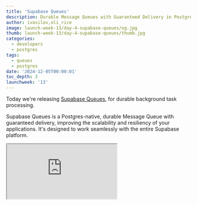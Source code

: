 ```yaml
---
title: 'Supabase Queues'
description: Durable Message Queues with Guaranteed Delivery in Postgres
author: ivasilov,oli_rice
image: launch-week-13/day-4-supabase-queues/og.jpg
thumb: launch-week-13/day-4-supabase-queues/thumb.jpg
categories:
  - developers
  - postgres
tags:
  - queues
  - postgres
date: '2024-12-05T00:00:01'
toc_depth: 3
launchweek: '13'
---
```


Today we're releasing [Supabase Queues](/modules/queues), for durable background task processing.

Supabase Queues is a Postgres-native, durable Message Queue with guaranteed delivery, improving the scalability and resiliency of your applications. It's designed to work seamlessly with the entire Supabase platform.

<div className="video-container mb-8">
  <iframe
    className="w-full"
    src="https://www.youtube-nocookie.com/embed/miRQPbIJOuQ"
    title="Introducing Supabase Cron"
    allow="accelerometer; autoplay; clipboard-write; encrypted-media; fullscreen; gyroscope; picture-in-picture; web-share"
    allowfullscreen
  />
</div>

<Admonition>

Supabase Queues is built on the [pgmq](https://github.com/tembo-io/pgmq) extension by the team at [Tembo](https://github.com/tembo-io).

It's a Supabase policy to [support existing tools](/docs/guides/getting-started/architecture#support-existing-tools) wherever possible, and the Tembo team have generously licensed their extension with the OSI-compatible [PostgreSQL license](https://github.com/tembo-io/pgmq?tab=PostgreSQL-1-ov-file).

We're very thankful to all the contributors and we look forward to working with the Tembo community.

</Admonition>

## Supabase Queues Features

1. **Postgres Native**: Built on top of the open source `pgmq` database extension, create and manage Queues with any Postgres tooling.
1. **Granular Authorization**: Control client-side consumer access to Queues with API permissions and Row Level Security (RLS) policies.
1. **Guaranteed Message Delivery**: Messages enqueued are guaranteed to be delivered to your consumers.
1. **Exactly Once Message Delivery**: A Message is delivered exactly once to a consumer within a customizable visibility window.
1. **Queue Management and Monitoring**: Create, manage, and monitor Queues and Messages in the Supabase Dashboard.
1. **Message Durability and Archival**: Messages are stored in Postgres and you can choose to archive them for analytical or auditing purposes.
1. **Security or Granular Authorization**: Native Postgres RLS support for granular access control.

## Do You Need Queues?

A Queue is used to manage and process tasks asynchronously. Typically, you use a Queue for long-running tasks to ensure that your application is robust. 

**For example, sending emails:**

Let's say you want to send a welcome email to a user after they register on your website. Instead of sending the email immediately within the registration process - which could slow down the user's experience - you can place the “email task” into a Queue.A separate email service can then process this task, sending the email without affecting the registration flow. Even better: if the email bounces then the task could "reappear" in the Queue to get processed again.

In this scenario, Queues have improved your application's _performance_ and _resilience_. Other cases include: 

* **Process tasks asynchronously**: offload time-consuming operations, like sending emails, processing images, and generating embeddings.
* **Communication between services:** decouple your services by passing messages through a central queue.
* **Load Balancing**: Distribute tasks evenly across multiple workers.


## Creating Queues

Queues can be created in the Dashboard or using SQL / database migrations.

<Admonition>
  For this section we'll focus on the Dashboard. You can refer to the
  [documentation](/docs/guides/queues/api) for SQL.
</Admonition>

### Types of Queues

There are several types of queues available:

<Img alt="Queue types" src="/images/blog/launch-week-13/day-4-supabase-queues/queue-types.jpg" />

**Basic Queues**: Simple, reliable queues with core functionality, ideal for most use cases. Messages are stored and processed within Postgres using standard transactional guarantees.

**Unlogged Queues**: Optimized for performance, unlogged queues avoid writing messages to disk, making them faster but less durable in case of a database crash. Suitable for transient or less critical workloads.

**Partitioned Queues** (coming soon): Designed for high throughput and scalability, partitioned queues distribute messages across multiple partitions, enabling parallel processing and more efficient load handling.

### Queues with Postgres Row-Level Security

Supabase Queues are compatible with Postgres Row-Level Security (RLS), providing fine-grained access control to Messages. RLS Policies restrict which users or roles can insert, select, update, or delete messages in specific queues.

## Adding Messages

Once your Queue is configured you can begin adding Messages.

<Img alt="Add a message" src="/images/blog/launch-week-13/day-4-supabase-queues/add-message.jpg" />

### Adding Messages from the Dashboard

Let's create a new Basic Queue and add a Message.

<Img
  alt="Create a queue"
  src="/images/blog/launch-week-13/day-4-supabase-queues/create-a-queue.jpg"
/>

<Img
  alt="Enqueue a message"
  src="/images/blog/launch-week-13/day-4-supabase-queues/add-message.jpg"
/>

<Img
  alt="Message details"
  src="/images/blog/launch-week-13/day-4-supabase-queues/add-message-modal.jpg"
/>

### Adding messages from the server

If you're [connecting](/docs/guides/database/connecting-to-postgres) to your Postgres database from a server, you can add messages using SQL from any Postgres client:

```sql
select * from pgmq.send(
  queue_name  => 'foo',
  msg         => '{ "hello": "world" }',
);
```

### Adding messages from the client

We have provided several functions that can be invoked from the [client libraries](/docs#client-libraries) if you need to add messages from a browser or mobile app. For example:

```tsx
import { createClient } from '@supabase/supabase-js'

const url = 'SUPABASE_URL'
const key = 'SUPABASE_ANON_KEY'

const queues = createClient(url, key, {
  db: { schema: 'pgmq_public' },
})

const { data, error } = await queues.rpc('send', {
  queue_name: 'foo',
  msg: '{ "hello": "world" }',
  delay: 30,
})

console.log('Message: ', data)
```

For security, this feature is [disabled by default](#security-and-permissions). There are several functions defined in the `pgmq_public` schema: `send`, `send_batch`, `read`, `pop`, `archive`, `delete`. You can find more details in the [docs](/docs/guides/queues/api).


## Security and Permissions

By default, Queues are only accessible via SQL and not exposed over the Supabase Data API. You can manage this in the Data API settings by [exposing the pgmq_public schema](/docs/guides/api/using-custom-schemas). If you expose this schema, you must use [Row Level Security](/docs/guides/database/postgres/row-level-security) (RLS) to manage access to your queues.

Beyond RLS, Postgres roles can be granted granular permissions to interact with Queues. 

For example, the following permissions allow authenticated users can fully manipulate messages, whereas anonymous users can only add/retrieve messages:

<Img
  alt="Queue permissions"
  src="/images/blog/launch-week-13/day-4-supabase-queues/permissions.jpg"
/>

The `postgres` and `service_role` roles receive permissions by default and should remain enabled for server-side operations.

## Monitoring Queues and Messages

You can use the Dashboard to inspect your Messages, including: status, number of retries, and payload. You can also postpone, archive, or delete messages at any time.

From the Queues page, just click on a Queue to inspect it. From there you can click on a message to see more details:

<Img
  alt="Message details"
  src="/images/blog/launch-week-13/day-4-supabase-queues/message-detail.jpg"
/>

### Try Supabase Queues Today

1. Visit the [Integrations page](https://supabase.com/dashboard/project/_/integrations) in your project.
2. Enable the **Queues** Postgres Module.
3. Create your first Queue.

<Img alt="Enable queues" src="/images/blog/launch-week-13/day-4-supabase-queues/integrations.jpg" />

## Postgres for Everything

Using Postgres for your Queue system keeps your stack lean and familiar. You can enqueue jobs within the same transaction that modifies related data, preventing inconsistencies and reducing the need for additional coordination. Postgres' robust indexing, JSONB support, and partitioning also enable scalable, high-performance queue management directly in your database.

By eliminating the need for separate infrastructure like RabbitMQ or Kafka, you reduce costs, streamline deployments, and leverage existing Postgres tools for monitoring, backups, and security. Features like Row-Level Security, rich SQL querying, and built-in archiving make Postgres a powerful, unified solution for both data storage and messaging.
